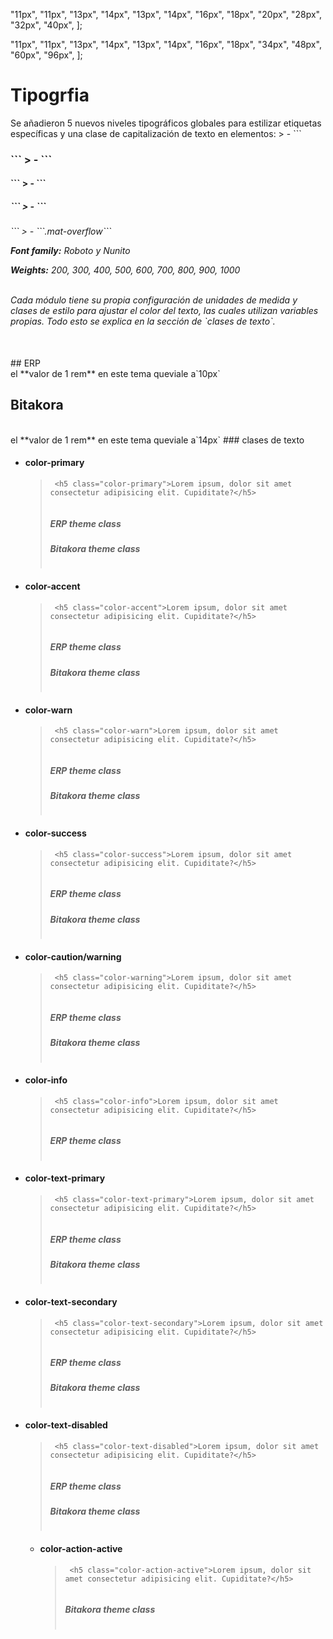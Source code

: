 
  "11px",
  "11px",
  "13px",
  "14px",
  "13px",
  "14px",
  "16px",
  "18px",
  "20px",
  "28px",
  "32px",
  "40px",
];

  "11px",
  "11px",
  "13px",
  "14px",
  "13px",
  "14px",
  "16px",
  "18px",
  "34px",
  "48px",
  "60px",
  "96px",
];


<style>
  {`
  .container-gap{
    gap:10px
  }
  .bitakora-class .color-primary{
    color:#141d29;
  }
  .bitakora-class .color-accent{
    color:#0784ba;
  }
  .bitakora-class .color-warn{
    color:#eb3e53;
  }
  .bitakora-class .color-success{
    color:#8ed243;
  }
  .bitakora-class .color-warning ,.color-caution{
    color:#fb8500;
  }
  .bitakora-class .color-text-primary{
    color:rgba(8, 21, 36, 0.87);
  }
  .bitakora-class .color-text-secondary{
    color:rgba(8, 21, 36, 0.6);
  }
  .bitakora-class .color-text-disabled{
    color:rgba(8, 21, 36, 0.6);
  }
  .bitakora-class .color-action-active{
    color:rgba(8, 21, 36, 0.54);
  }
`}
</style>

<Meta title="Design System/Tipografia" />

# Tipogrfia

<div class="mt-3"> 
Se añadieron 5 nuevos niveles tipográficos globales para estilizar etiquetas específicas y una clase de capitalización de texto en elementos: 
 > -  ```<h3>``` 
 > -  ```<h4>``` 
 > -  ```<h5>``` 
 > -  ```<h6>```
 > -  ```.mat-overflow```

**Font family:** Roboto y Nunito

**Weights:** 200, 300, 400, 500, 600, 700, 800, 900, 1000

<br/>
Cada módulo tiene su propia configuración de unidades de medida y clases de estilo para ajustar el color del texto, las cuales utilizan variables propias. Todo esto se explica en la sección de `clases de texto`.
</div>

<br />
## ERP
<br />
el **valor de 1 rem** en este tema queviale a`10px`
<Typeset fontSizes={typographyERP} />

## Bitakora

<br />
el **valor de 1 rem** en este tema queviale a`14px`
<Typeset sampleText={SampleText} fontSizes={typographyBitakora} />
### clases de texto

- #### color-primary

  > ```
  >  <h5 class="color-primary">Lorem ipsum, dolor sit amet consectetur adipisicing elit. Cupiditate?</h5>
  > ```
  >
  > <Canvas>
  >   <div class="column container-gap">
  >     <h5 class="color-primary">ERP theme class</h5>
  >     <span class="bitakora-class">
  >       <h5 class="color-primary">Bitakora theme class</h5>
  >     </span>
  >   </div>
  > </Canvas>

- #### color-accent

  > ```
  >  <h5 class="color-accent">Lorem ipsum, dolor sit amet consectetur adipisicing elit. Cupiditate?</h5>
  > ```
  >
  > <Canvas>
  >   <div class="column container-gap">
  >     <h5 class="color-accent">ERP theme class</h5>
  >     <span class="bitakora-class">
  >       <h5 class="color-accent">Bitakora theme class</h5>
  >     </span>
  >   </div>
  > </Canvas>

- #### color-warn

  > ```
  >  <h5 class="color-warn">Lorem ipsum, dolor sit amet consectetur adipisicing elit. Cupiditate?</h5>
  > ```
  >
  > <Canvas>
  >   <div class="column container-gap">
  >     <h5 class="color-warn">ERP theme class</h5>
  >     <span class="bitakora-class">
  >       <h5 class="color-warn">Bitakora theme class</h5>
  >     </span>
  >   </div>
  > </Canvas>

- #### color-success

  > ```
  >  <h5 class="color-success">Lorem ipsum, dolor sit amet consectetur adipisicing elit. Cupiditate?</h5>
  > ```
  >
  > <Canvas>
  >   <div class="column container-gap">
  >     <h5 class="color-success">ERP theme class</h5>
  >     <span class="bitakora-class">
  >       <h5 class="color-success">Bitakora theme class</h5>
  >     </span>
  >   </div>
  > </Canvas>

- #### color-caution/warning

  > ```
  >  <h5 class="color-warning">Lorem ipsum, dolor sit amet consectetur adipisicing elit. Cupiditate?</h5>
  > ```
  >
  > <Canvas>
  >   <div class="column container-gap">
  >     <h5 class="color-warning">ERP theme class</h5>
  >     <span class="bitakora-class">
  >       <h5 class="color-warning">Bitakora theme class</h5>
  >     </span>
  >   </div>
  > </Canvas>

- #### color-info

  > ```
  >  <h5 class="color-info">Lorem ipsum, dolor sit amet consectetur adipisicing elit. Cupiditate?</h5>
  > ```
  >
  > <Canvas>
  >   <div class="column ">
  >     <h5 class="color-info">ERP theme class</h5>
  >   </div>
  > </Canvas>

- #### color-text-primary

  > ```
  >  <h5 class="color-text-primary">Lorem ipsum, dolor sit amet consectetur adipisicing elit. Cupiditate?</h5>
  > ```
  >
  > <Canvas>
  >   <div class="column container-gap">
  >     <h5 class="color-text-primary">ERP theme class</h5>
  >     <span class="bitakora-class">
  >       <h5 class="color-text-primary">Bitakora theme class</h5>
  >     </span>
  >   </div>
  > </Canvas>

- #### color-text-secondary

  > ```
  >  <h5 class="color-text-secondary">Lorem ipsum, dolor sit amet consectetur adipisicing elit. Cupiditate?</h5>
  > ```
  >
  > <Canvas>
  >   <div class="column container-gap">
  >     <h5 class="color-text-secondary">ERP theme class</h5>
  >     <span class="bitakora-class">
  >       <h5 class="color-text-secondary">Bitakora theme class</h5>
  >     </span>
  >   </div>
  > </Canvas>

- #### color-text-disabled

  > ```
  >  <h5 class="color-text-disabled">Lorem ipsum, dolor sit amet consectetur adipisicing elit. Cupiditate?</h5>
  > ```
  >
  > <Canvas>
  >   <div class="column container-gap">
  >     <h5 class="color-text-disabled">ERP theme class</h5>
  >     <span class="bitakora-class">
  >       <h5 class="color-text-disabled">Bitakora theme class</h5>
  >     </span>
  >   </div>
  > </Canvas>

  - #### color-action-active
    > ```
    >  <h5 class="color-action-active">Lorem ipsum, dolor sit amet consectetur adipisicing elit. Cupiditate?</h5>
    > ```
    >
    > <Canvas>
    >   <div class="column container-gap">
    >     <span class="bitakora-class">
    >       <h5 class="color-action-active">Bitakora theme class</h5>
    >     </span>
    >   </div>
    > </Canvas>
